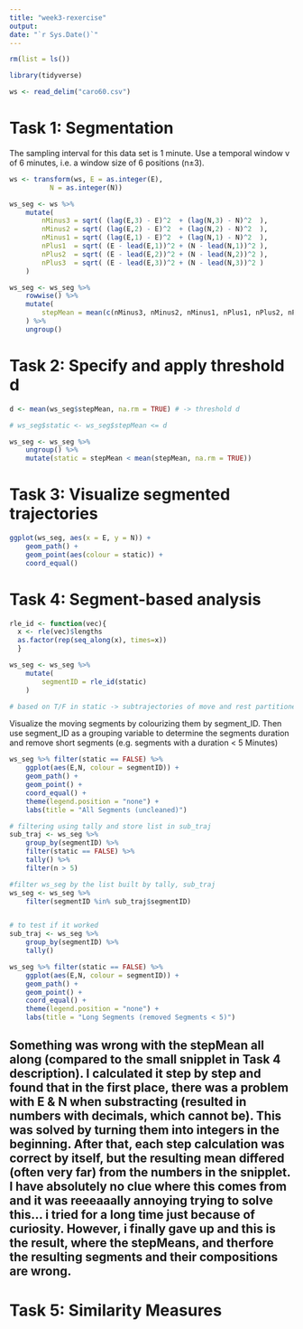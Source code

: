 ```yaml
---
title: "week3-rexercise"
output: 
date: "`r Sys.Date()`"
---
```


```r
rm(list = ls())

library(tidyverse)
```

```r
ws <- read_delim("caro60.csv")
```


# Task 1: Segmentation

The sampling interval for this data set is 1 minute. Use a temporal window v of 6 minutes, i.e. a window size of 6 positions (n±3).

```r
ws <- transform(ws, E = as.integer(E),
          N = as.integer(N))

ws_seg <- ws %>% 
    mutate(
        nMinus3 = sqrt( (lag(E,3) - E)^2  + (lag(N,3) - N)^2  ),
        nMinus2 = sqrt( (lag(E,2) - E)^2  + (lag(N,2) - N)^2  ),
        nMinus1 = sqrt( (lag(E,1) - E)^2  + (lag(N,1) - N)^2  ),
        nPlus1  = sqrt( (E - lead(E,1))^2 + (N - lead(N,1))^2 ),
        nPlus2  = sqrt( (E - lead(E,2))^2 + (N - lead(N,2))^2 ),
        nPlus3  = sqrt( (E - lead(E,3))^2 + (N - lead(N,3))^2 )
    )


```


```r
ws_seg <- ws_seg %>%
    rowwise() %>% 
    mutate(
        stepMean = mean(c(nMinus3, nMinus2, nMinus1, nPlus1, nPlus2, nPlus3))
    ) %>% 
    ungroup()

```


# Task 2: Specify and apply threshold d

```r
d <- mean(ws_seg$stepMean, na.rm = TRUE) # -> threshold d

# ws_seg$static <- ws_seg$stepMean <= d

ws_seg <- ws_seg %>% 
    ungroup() %>% 
    mutate(static = stepMean < mean(stepMean, na.rm = TRUE))

```


# Task 3: Visualize segmented trajectories

```r
ggplot(ws_seg, aes(x = E, y = N)) +
    geom_path() +
    geom_point(aes(colour = static)) +
    coord_equal()
```

# Task 4: Segment-based analysis

```r
rle_id <- function(vec){
  x <- rle(vec)$lengths
  as.factor(rep(seq_along(x), times=x))
  }

ws_seg <- ws_seg %>% 
    mutate(
        segmentID = rle_id(static)
    )

# based on T/F in static -> subtrajectories of move and rest partitioned
```


Visualize the moving segments by colourizing them by segment_ID. Then use segment_ID as a grouping variable to determine the segments duration and remove short segments (e.g. segments with a duration < 5 Minutes)

```r

ws_seg %>% filter(static == FALSE) %>% 
    ggplot(aes(E,N, colour = segmentID)) +
    geom_path() +
    geom_point() +
    coord_equal() +
    theme(legend.position = "none") +
    labs(title = "All Segments (uncleaned)")
```


```r

# filtering using tally and store list in sub_traj
sub_traj <- ws_seg %>% 
    group_by(segmentID) %>%
    filter(static == FALSE) %>% 
    tally() %>% 
    filter(n > 5)

#filter ws_seg by the list built by tally, sub_traj
ws_seg <- ws_seg %>% 
    filter(segmentID %in% sub_traj$segmentID)


# to test if it worked
sub_traj <- ws_seg %>% 
    group_by(segmentID) %>% 
    tally()

```


```r
ws_seg %>% filter(static == FALSE) %>% 
    ggplot(aes(E,N, colour = segmentID)) +
    geom_path() +
    geom_point() +
    coord_equal() +
    theme(legend.position = "none") +
    labs(title = "Long Segments (removed Segments < 5)")

```

## Something was wrong with the stepMean all along (compared to the small snipplet in Task 4 description). I calculated it step by step and found that in the first place, there was a problem with E & N when substracting (resulted in numbers with decimals, which cannot be). This was solved by turning them into integers in the beginning. After that, each step calculation was correct by itself, but the resulting mean differed (often very far) from the numbers in the snipplet. I have absolutely no clue where this comes from and it was reeeaaally annoying trying to solve this... i tried for a long time just because of curiosity. However, i finally gave up and this is the result, where the stepMeans, and therfore the resulting segments and their compositions are wrong.


# Task 5: Similarity Measures

```r


```


```r


```


```r


```


```r


```


```r


```















































